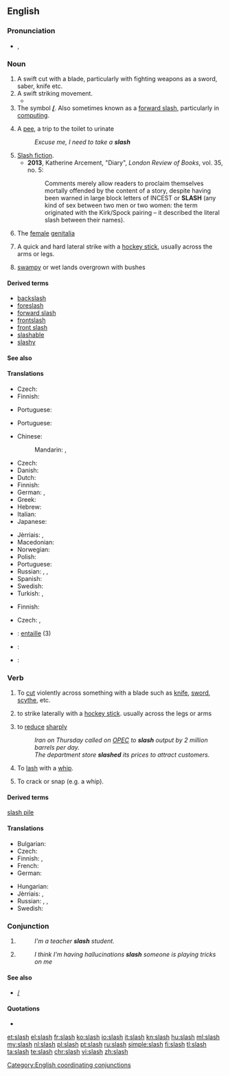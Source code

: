 {{wikipedia|dab=slash (disambiguation)|slash}}
==English==

===Pronunciation===
* {{IPA|/slæʃ/}}, {{X-SAMPA|/sl{S/}}
*: {{rhymes|æʃ}}

===Noun===
{{en-noun|es}}

# A swift cut with a blade, particularly with fighting weapons as a sword, saber, knife etc.
# A swift striking movement.
#* {{quote-news
|year=2010
|date=December 29
|author=Chris Whyatt
|title=Chelsea 1 - 0 Bolton
|work=BBC
|url=http://news.bbc.co.uk/sport1/hi/football/eng_prem/9309542.stm
|page=
|passage=Centre-back Branislav Ivanovic then took a wild '''slash''' at the ball but his captain John Terry saved Chelsea's skin by hacking the ball clear for a corner with Kevin Davies set to strike from just six yards out. }}
# The symbol '''[[/]]'''. Also sometimes known as a [[forward slash]], particularly in [[computing]].
# {{context|British|slang|lang=en}} A [[pee]], a trip to the toilet to urinate
#: ''Excuse me, I need to take a '''slash'''''
# [[slash fiction|Slash fiction]].
#*'''2013''', Katherine Arcement, "Diary", ''London Review of Books'', vol. 35, no. 5:
#*:Comments merely allow readers to proclaim themselves mortally offended by the content of a story, despite having been warned in large block letters of INCEST or '''SLASH''' (any kind of sex between two men or two women: the term originated with the Kirk/Spock pairing – it described the literal slash between their names).
# {{context|vulgar|slang|lang=en}} The [[female]] [[genitalia]]
# {{context|ice hockey|lang=en}} A quick and hard lateral strike with a [[hockey stick]], usually across the arms or legs.
# {{context|US|dialect|lang=en}} [[swampy]] or wet lands overgrown with bushes
#: {{rfquotek|Bartlett}}

====Derived terms====
* [[backslash]]
* [[foreslash]]
* [[forward slash]]
* [[frontslash]]
* [[front slash]]
* [[slashable]]
* [[slashy]]

====See also====
{{punctuation}}

====Translations====
{{trans-top|swift cut with a blade}}
* Czech: {{t-|cs|řez|m}}
* Finnish: {{t-|fi|sivallus}}
{{trans-mid}}
* Portuguese: {{t+|pt|talho|m}}
{{trans-bottom}}

{{trans-top|slang: trip to the toilet to urinate}}
* Portuguese: {{t-|pt|mijada|f}}
{{trans-mid}}
{{trans-bottom}}

{{trans-top|symbol}}
* Chinese:
*: Mandarin: {{t|cmn|斜線號|sc=Hani}},  {{t|cmn|斜线号|tr=xiéxiànhào|sc=Hani}}
* Czech: {{t-|cs|lomítko|n}}
* Danish: {{t-|da|skråstreg}}
* Dutch: {{t+|nl|schuine streep|f}}
* Finnish: {{t+|fi|vinoviiva}}
* German: {{t+|de|Bruchstrich|m}}, {{t+|de|Schrägstrich|m}}
* Greek: {{t-|el|δεξιότροπη κάθετος}}
* Hebrew: {{t+|he|לוכסן|m}}
* Italian: {{t|it|barra|f}}
* Japanese: {{t-|ja|スラッシュ|tr=surasshu}}
{{trans-mid}}
* Jèrriais: {{tø|roa-jer|slache|f}}, {{tø|roa-jer|slache en avant|f}}
* Macedonian: {{t-|mk|коса црта|f|tr=kósa c'rta}}
* Norwegian: {{t-|no|skråstrek|m}}
* Polish: {{t-|pl|ukośnik|m}}
* Portuguese: {{t+|pt|barra|f}}
* Russian: {{t-|ru|слэш|m|tr=sleš}},  {{t-|ru|косая черта|f|tr=kosája čertá}},  {{t+|ru|косая|f|tr=kosája}}
* Spanish: {{t+|es|barra|f}}
* Swedish: {{t+|sv|snedstreck|n}}
* Turkish: {{t+|tr|bölü}}, {{t+|tr|taksim}}
{{trans-bottom}}

{{trans-see|slash fiction}}

{{trans-top|vulgar slang: female genitalia}}
* Finnish: {{t+|fi|viiva}}
{{trans-mid}}
{{trans-bottom}}

{{trans-top|ice hockey: quick and hard lateral strike with a hockey stick}}
* Czech: {{t-|cs|seknutí|n}}, {{t+|cs|sekera|f}}
{{trans-mid}}
{{trans-bottom}}

{{checktrans-top}}
* {{ttbc|fr}}: [[entaille]] {{f}} (3)
* {{ttbc|ja}}: {{t-|ja|斬撃 (ざんげき)|tr=zangeki}}
{{trans-mid}}
* {{ttbc|roa-jer}}: {{tø|roa-jer|slache|f}}
{{trans-bottom}}

===Verb===
{{en-verb|slash|es}}

# To [[cut]] violently across something with a blade such as [[knife]], [[sword]], [[scythe]], etc.
# {{context|ice hockey|lang=en}} to strike laterally with a [[hockey stick]]. usually across the legs or arms
# {{context|transitive|lang=en}} to [[reduce]] [[sharply]]
#: ''Iran on Thursday called on [[OPEC]] to '''slash''' output by 2 million barrels per day.''
#: ''The department store '''slashed''' its prices to attract customers.''
# To [[lash]] with a [[whip]].
#: {{rfquotek|King}}
# To crack or snap (e.g. a whip).
#: {{rfquotek|Dr. H. More}}

====Derived terms====
[[slash pile]]

====Translations====
{{trans-top|to cut across something with a knife, sword, etc}}
* Bulgarian: {{t+|bg|разсичам}}
* Czech: {{t-|cs|říznout}}
* Finnish: {{t-|fi|viiltää}}, {{t-|fi|sivaltaa}}
* French: {{t+|fr|entailler}}
* German: {{t-|de|aufschlitzen}}
{{trans-mid}}
* Hungarian: {{t+|hu|hasít}}
* Jèrriais: {{tø|roa-jer|sâbrer}}, {{tø|roa-jer|slachi}}
* Russian: {{t+|ru|полосовать|tr=polosovátʹ}}, {{t+|ru|рубить|tr=rubítʹ}}, {{t+|ru|рассекать|tr=rassekátʹ}}
* Swedish: {{t+|sv|hugga}}
{{trans-bottom}}

===Conjunction===
{{en-con}}

# {{non-gloss definition|Used to connect two or more identities in a list.}}
#: ''I'm a teacher '''slash''' student.''
# {{non-gloss definition|Used to list alternatives.}}
#: ''I think I'm having hallucinations '''slash''' someone is playing tricks on me''

====See also====
* [[/]]

====Quotations====
* {{seeCites}}

[[Category:English coordinating conjunctions]]

[[et:slash]]
[[el:slash]]
[[fr:slash]]
[[ko:slash]]
[[io:slash]]
[[it:slash]]
[[kn:slash]]
[[hu:slash]]
[[ml:slash]]
[[my:slash]]
[[nl:slash]]
[[pl:slash]]
[[pt:slash]]
[[ru:slash]]
[[simple:slash]]
[[fi:slash]]
[[tl:slash]]
[[ta:slash]]
[[te:slash]]
[[chr:slash]]
[[vi:slash]]
[[zh:slash]]